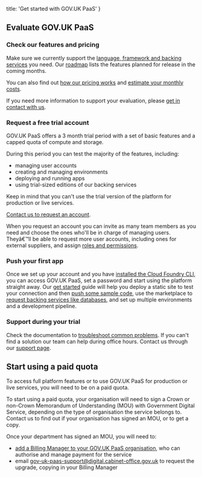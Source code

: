 
  title: 'Get started with GOV.UK PaaS'
}

## Evaluate GOV.UK PaaS

### Check our features and pricing

Make sure we currently support the [language, framework and backing services](/features) you need. Our [roadmap](/roadmap) lists the features planned for release in the coming months.

You can also find out [how our pricing works](/pricing) and [estimate your monthly costs](https://admin.london.cloud.service.gov.uk/calculator).

If you need more information to support your evaluation, please [get in contact with us](/support/find-out-more).

### Request a free trial account

GOV.UK PaaS offers a 3 month trial period with a set of basic features and a capped quota of compute and storage.

During this period you can test the majority of the features, including:

-   managing user accounts
-   creating and managing environments
-   deploying and running apps
-   using trial-sized editions of our backing services

Keep in mind that you can't use the trial version of the platform for production or live services.

[Contact us to request an account](/signup).

When you request an account you can invite as many team members as you need and choose the ones who'll be in charge of managing users. Theyâ€™ll be able to request more user accounts, including ones for external suppliers, and assign [roles and permissions](https://docs.cloud.service.gov.uk/orgs_spaces_users.html#users-and-user-roles).

### Push your first app

Once we set up your account and you have [installed the Cloud Foundry CLI](https://docs.cloud.service.gov.uk/get_started.html#set-up-command-line), you can access GOV.UK PaaS, set a password and start using the platform straight away. Our [get started](https://docs.cloud.service.gov.uk/get_started.html#get-started) guide will help you deploy a static site to test your connection and then [push some sample code](https://docs.cloud.service.gov.uk/deploying_apps.html#deploying-apps), use the marketplace to [request backing services like databases](https://docs.cloud.service.gov.uk/deploying_services/), and set up multiple environments and a development pipeline.

### Support during your trial

Check the documentation to [troubleshoot common problems](https://docs.cloud.service.gov.uk/troubleshooting.html#troubleshooting). If you can't find a solution our team can help during office hours. Contact us through our [support page](/support).

## Start using a paid quota

To access full platform features or to use GOV.UK PaaS for production or live services, you will need to be on a paid quota.

To start using a paid quota, your organisation will need to sign a Crown or non-Crown Memorandum of Understanding (MOU) with Government Digital Service, depending on the type of organisation the service belongs to. Contact us to find out if your organisation has signed an MOU, or to get a copy.

Once your department has signed an MOU, you will need to:

-   [add a Billing Manager to your GOV.UK PaaS organisation](https://docs.cloud.service.gov.uk/orgs_spaces_users.html#users-and-user-roles), who can authorise and manage payment for the service
-   email [gov-uk-paas-support@digital.cabinet-office.gov.uk](mailto:gov-uk-paas-support@digital.cabinet-office.gov.uk) to request the upgrade, copying in your Billing Manager
